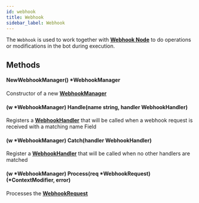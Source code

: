 ```yaml
---
id: webhook
title: Webhook
sidebar_label: Webhook
---
```


The ```Webhook``` is used to work together with **[Webhook Node](/convai-studio/nodes/stock/webhook)** to do operations or modifications in the bot during execution.

## Methods

#### NewWebhookManager() *WebhookManager
Constructor of a new **[WebhookManager](../types#webhookmanager)**

#### (w *WebhookManager) Handle(name string, handler WebhookHandler)
Registers a **[WebhookHandler](../types#webhookhandler)** that will be called when a webhook request is received with a matching name Field

#### (w *WebhookManager) Catch(handler WebhookHandler)
Register a **[WebhookHandler](../types#webhookhandler)** that will be called when no other handlers are matched

#### (w *WebhookManager) Process(req *WebhookRequest) (*ContextModifier, error)
Processes the **[WebhookRequest](../types#webhookrequest)**


